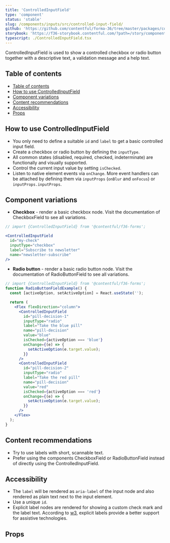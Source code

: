 ```yaml
---
title: 'ControlledInputField'
type: 'component'
status: 'stable'
slug: /components/inputs/src/controlled-input-field/
github: 'https://github.com/contentful/forma-36/tree/master/packages/components/inputs/src/controlled-input-field'
storybook: 'https://f36-storybook.contentful.com/?path=/story/components-controlled-input-field--overview'
typescript: ./ControlledInputField.tsx
---
```


ControlledInputField is used to show a controlled checkbox or radio button together with a descriptive text, a validation message and a help text.

## Table of contents

- [Table of contents](#table-of-contents)
- [How to use ControlledInputField](#how-to-use-controlledinputfield)
- [Component variations](#component-variations)
- [Content recommendations](#content-recommendations)
- [Accessibility](#accessibility)
- [Props](#props)

## How to use ControlledInputField

- You only need to define a suitable `id` and `label` to get a basic controlled input field.
- Create a checkbox or radio button by defining the `inputType`.
- All common states (disabled, required, checked, indeterminate) are functionally and visually supported.
- Control the current input value by setting `isChecked`.
- Listen to native element events via `onChange`. More event handlers can be attached by defining them via `inputProps` (`onBlur` and `onFocus`) or `inputProps.inputProps`.

## Component variations

- **Checkbox** - render a basic checkbox node. Visit the documentation of CheckboxField to see all variations.

```jsx
// import {ControlledInputField} from '@contentful/f36-forms';

<ControlledInputField
  id="my-check"
  inputType="checkbox"
  label="Subscribe to newsletter"
  name="newsletter-subscribe"
/>
```

- **Radio button** - render a basic radio button node. Visit the documentation of RadioButtonField to see all variations.

```jsx
// import {ControlledInputField} from '@contentful/f36-forms';
function RadioButtonFieldExample() {
  const [activeOption, setActiveOption] = React.useState('');

  return (
    <Flex flexDirection="column">
      <ControlledInputField
        id="pill-decision-1"
        inputType="radio"
        label="Take the blue pill"
        name="pill-decision"
        value="blue"
        isChecked={activeOption === 'blue'}
        onChange={(e) => {
          setActiveOption(e.target.value);
        }}
      />
      <ControlledInputField
        id="pill-decision-2"
        inputType="radio"
        label="Take the red pill"
        name="pill-decision"
        value="red"
        isChecked={activeOption === 'red'}
        onChange={(e) => {
          setActiveOption(e.target.value);
        }}
      />
    </Flex>
  );
}
```

## Content recommendations

- Try to use labels with short, scannable text.
- Prefer using the components CheckboxField or RadioButtonField instead of directly using the ControlledInputField.

## Accessibility

- The `label` will be rendered as `aria-label` of the input node and also rendered as plain text next to the input element.
- Use a unique `id`.
- Explicit label nodes are rendered for showing a custom check mark and the label text. According to [w3](https://www.w3.org/WAI/tutorials/forms/labels/#associating-labels-implicitly), explicit labels provide a better support for assistive technologies.

## Props


<Props of="ControlledInputField" />
